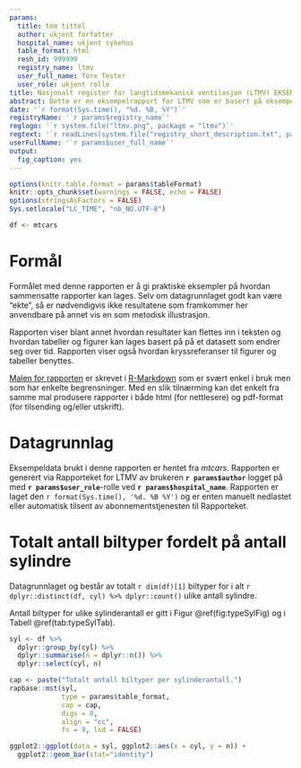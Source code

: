```yaml
---
params:
  title: tom tittel
  author: ukjent forfatter
  hospital_name: ukjent sykehus
  table_format: html
  resh_id: 999999
  registry_name: ltmv
  user_full_name: Tore Tester
  user_role: ukjent rolle
title: Nasjonalt register for langtidsmekanisk ventilasjon (LTMV) EKSEMPELRAPPORT
abstract: Dette er en eksempelrapport for LTMV som er basert på eksempeldata men som antagelig ikke er nyttig for noe. Formålet er å gi praktiske eksempler på hvordan slike rapporter kan etableres
date: '`r format(Sys.time(), "%d. %B, %Y")`'
registryName: '`r params$registry_name`'
reglogo: '`r system.file("ltmv.png", package = "ltmv")`'
regtext: '`r readLines(system.file("registry_short_description.txt", package = "ltmv"))`'
userFullName: '`r params$user_full_name`'
output:
  fig_caption: yes
---
```



```r
options(knitr.table.format = params$tableFormat)
knitr::opts_chunk$set(warnings = FALSE, echo = FALSE)
options(stringsAsFactors = FALSE)
Sys.setlocale("LC_TIME", "nb_NO.UTF-8")
```


```r
df <- mtcars
```


# Formål
Formålet med denne rapporten er å gi praktiske eksempler på hvordan sammensatte
rapporter kan lages. Selv om datagrunnlaget godt kan være "ekte", så er
nødvendigvis ikke resultatene som framkommer her anvendbare på annet vis en som
metodisk illustrasjon.

Rapporten viser blant annet hvordan resultater kan flettes inn i teksten og
hvordan tabeller og figurer kan lages basert på på et datasett som endrer seg
over tid. Rapporten viser også hvordan kryssreferanser til figurer og tabeller
benyttes.

[Malen for rapporten](https://github.com/Rapporteket/ltmv/blob/main/inst/sample_report.Rmd)
er skrevet i [R-Markdown](https://rmarkdown.rstudio.com/) som er svært enkel i
bruk men som har enkelte begrensninger. Med en slik tilnærming kan det enkelt
fra samme mal produsere rapporter i både html (for nettlesere) og pdf-format
(for tilsending og/eller utskrift).

# Datagrunnlag
Eksempeldata brukt i denne rapporten er hentet fra _mtcars_. Rapporten er
generert via Rapporteket for LTMV av brukeren
__`r params$author`__ logget på med  __`r params$user_role`__-rolle ved
__`r params$hospital_name`__. Rapporten er laget den
`r format(Sys.time(), '%d. %B %Y')` og er enten manuelt nedlastet eller
automatisk tilsent av abonnementstjenesten til Rapporteket.


# Totalt antall biltyper fordelt på antall sylindre
Datagrunnlaget og består av totalt `r dim(df)[1]` biltyper for i alt
`r dplyr::distinct(df, cyl) %>% dplyr::count()` ulike antall sylindre.

Antall biltyper for ulike sylinderantall er gitt i Figur \@ref(fig:typeSylFig) og i Tabell \@ref(tab:typeSylTab).

```r
syl <- df %>%
  dplyr::group_by(cyl) %>%
  dplyr::summarise(n = dplyr::n()) %>%
  dplyr::select(cyl, n)
```

```r
cap <- paste("Totalt antall biltyper per sylinderantall.")
rapbase::mst(syl,
             type = params$table_format,
             cap = cap,
             digs = 0,
             align = "cc",
             fs = 9, lsd = FALSE)
```

```r
ggplot2::ggplot(data = syl, ggplot2::aes(x = cyl, y = n)) +
  ggplot2::geom_bar(stat="identity")
```
